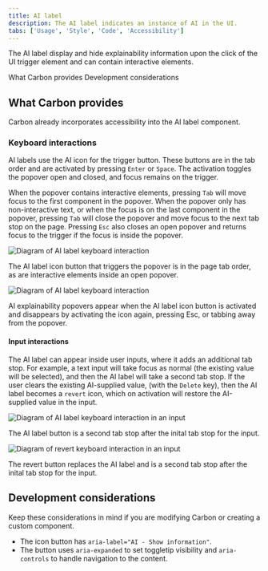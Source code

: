 ```yaml
---
title: AI label
description: The AI label indicates an instance of AI in the UI.
tabs: ['Usage', 'Style', 'Code', 'Accessibility']
---
```


<PageDescription>

The AI label display and hide explainability information upon the click of the
UI trigger element and can contain interactive elements.

</PageDescription>

<AnchorLinks>

<AnchorLink>What Carbon provides</AnchorLink>
<AnchorLink>Development considerations</AnchorLink>

</AnchorLinks>

## What Carbon provides

Carbon already incorporates accessibility into the AI label component.

### Keyboard interactions

AI labels use the AI icon for the trigger button. These buttons are in the tab
order and are activated by pressing `Enter` or `Space`. The activation toggles
the popover open and closed, and focus remains on the trigger.

When the popover contains interactive elements, pressing `Tab` will move focus
to the first component in the popover. When the popover only has non-interactive
text, or when the focus is on the last component in the popover, pressing `Tab`
will close the popover and move focus to the next tab stop on the page. Pressing
`Esc` also closes an open popover and returns focus to the trigger if the focus
is inside the popover.

<Row>
<Column colLg={12}>

![Diagram of AI label keyboard interaction](images/ai-label-accessibility-1.png)

<Caption>
  The AI label icon button that triggers the popover is in the page tab order,
  as are interactive elements inside an open popover.
</Caption>

</Column>
</Row>

<Row>
<Column colLg={12}>

![Diagram of AI label keyboard interaction](images/ai-label-accessibility-2.png)

<Caption>
  AI explainability popovers appear when the AI label icon button is activated
  and disappears by activating the icon again, pressing Esc, or tabbing away
  from the popover.
</Caption>

</Column>
</Row>

#### Input interactions

The AI label can appear inside user inputs, where it adds an additional tab
stop. For example, a text input will take focus as normal (the existing value
will be selected), and then the AI label will take a second tab stop. If the
user clears the existing AI-supplied value, (with the `Delete` key), then the AI
label becomes a `revert` icon, which on activation will restore the AI-supplied
value in the input.

<Row>
<Column colLg={8}>

![Diagram of AI label keyboard interaction in an input](images/ai-label-accessibility-3.png)

<Caption>
  The AI label button is a second tab stop after the inital tab stop for the
  input.
</Caption>

</Column>
</Row>

<Row>
<Column colLg={8}>

![Diagram of revert keyboard interaction in an input](images/ai-label-accessibility-4.png)

<Caption>
  The revert button replaces the AI label and is a second tab stop after the
  inital tab stop for the input.
</Caption>

</Column>
</Row>

## Development considerations

Keep these considerations in mind if you are modifying Carbon or creating a
custom component.

- The icon button has `aria-label="AI - Show information"`.
- The button uses `aria-expanded` to set toggletip visibility and
  `aria-controls` to handle navigation to the content.
